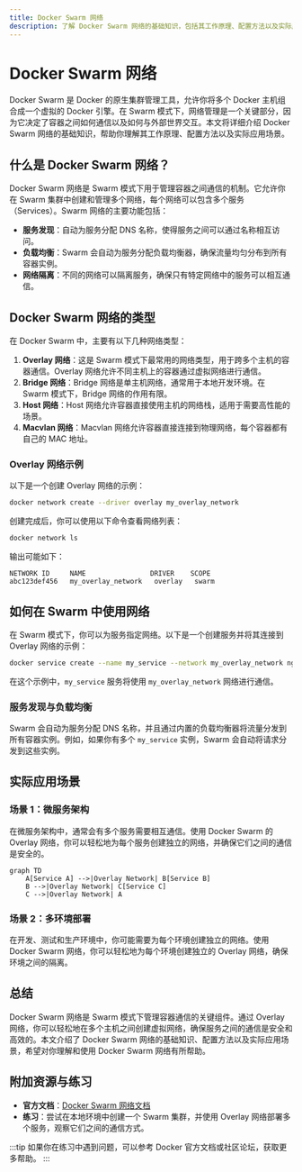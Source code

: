 ```yaml
---
title: Docker Swarm 网络
description: 了解 Docker Swarm 网络的基础知识，包括其工作原理、配置方法以及实际应用场景。适合初学者学习 Docker Swarm 网络的全面指南。
---
```


# Docker Swarm 网络

Docker Swarm 是 Docker 的原生集群管理工具，允许你将多个 Docker 主机组合成一个虚拟的 Docker 引擎。在 Swarm 模式下，网络管理是一个关键部分，因为它决定了容器之间如何通信以及如何与外部世界交互。本文将详细介绍 Docker Swarm 网络的基础知识，帮助你理解其工作原理、配置方法以及实际应用场景。

## 什么是 Docker Swarm 网络？

Docker Swarm 网络是 Swarm 模式下用于管理容器之间通信的机制。它允许你在 Swarm 集群中创建和管理多个网络，每个网络可以包含多个服务（Services）。Swarm 网络的主要功能包括：

- **服务发现**：自动为服务分配 DNS 名称，使得服务之间可以通过名称相互访问。
- **负载均衡**：Swarm 会自动为服务分配负载均衡器，确保流量均匀分布到所有容器实例。
- **网络隔离**：不同的网络可以隔离服务，确保只有特定网络中的服务可以相互通信。

## Docker Swarm 网络的类型

在 Docker Swarm 中，主要有以下几种网络类型：

1. **Overlay 网络**：这是 Swarm 模式下最常用的网络类型，用于跨多个主机的容器通信。Overlay 网络允许不同主机上的容器通过虚拟网络进行通信。
2. **Bridge 网络**：Bridge 网络是单主机网络，通常用于本地开发环境。在 Swarm 模式下，Bridge 网络的作用有限。
3. **Host 网络**：Host 网络允许容器直接使用主机的网络栈，适用于需要高性能的场景。
4. **Macvlan 网络**：Macvlan 网络允许容器直接连接到物理网络，每个容器都有自己的 MAC 地址。

### Overlay 网络示例

以下是一个创建 Overlay 网络的示例：

```bash
docker network create --driver overlay my_overlay_network
```

创建完成后，你可以使用以下命令查看网络列表：

```bash
docker network ls
```

输出可能如下：

```
NETWORK ID     NAME                DRIVER    SCOPE
abc123def456   my_overlay_network   overlay   swarm
```

## 如何在 Swarm 中使用网络

在 Swarm 模式下，你可以为服务指定网络。以下是一个创建服务并将其连接到 Overlay 网络的示例：

```bash
docker service create --name my_service --network my_overlay_network nginx
```

在这个示例中，`my_service` 服务将使用 `my_overlay_network` 网络进行通信。

### 服务发现与负载均衡

Swarm 会自动为服务分配 DNS 名称，并且通过内置的负载均衡器将流量分发到所有容器实例。例如，如果你有多个 `my_service` 实例，Swarm 会自动将请求分发到这些实例。

## 实际应用场景

### 场景 1：微服务架构

在微服务架构中，通常会有多个服务需要相互通信。使用 Docker Swarm 的 Overlay 网络，你可以轻松地为每个服务创建独立的网络，并确保它们之间的通信是安全的。

```mermaid
graph TD
    A[Service A] -->|Overlay Network| B[Service B]
    B -->|Overlay Network| C[Service C]
    C -->|Overlay Network| A
```

### 场景 2：多环境部署

在开发、测试和生产环境中，你可能需要为每个环境创建独立的网络。使用 Docker Swarm 网络，你可以轻松地为每个环境创建独立的 Overlay 网络，确保环境之间的隔离。

## 总结

Docker Swarm 网络是 Swarm 模式下管理容器通信的关键组件。通过 Overlay 网络，你可以轻松地在多个主机之间创建虚拟网络，确保服务之间的通信是安全和高效的。本文介绍了 Docker Swarm 网络的基础知识、配置方法以及实际应用场景，希望对你理解和使用 Docker Swarm 网络有所帮助。

## 附加资源与练习

- **官方文档**：[Docker Swarm 网络文档](https://docs.docker.com/network/swarm/)
- **练习**：尝试在本地环境中创建一个 Swarm 集群，并使用 Overlay 网络部署多个服务，观察它们之间的通信方式。

:::tip
如果你在练习中遇到问题，可以参考 Docker 官方文档或社区论坛，获取更多帮助。
:::